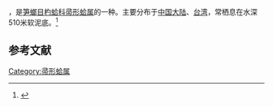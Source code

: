 {{noteTA
|T=zh-cn:半纹帚形蛤; zh-tw:強肋杓蛤;
|1=zh-cn:半纹帚形蛤; zh-tw:強肋杓蛤;
}}
{{Speciesbox
| name = 半纹帚形蛤
| image = 
| image_width = 
| genus = Cardiomya
| species = fortisculpta
| authority = Kuroda, 1948
}}
{{地区用词4|start=学名：''{{lang|la|Cardiomya fortisculpta}}''|cn=半纹帚形蛤|tw=強肋杓蛤|as=称}}，是[[笋螂目|笋螂目]][[杓蛤科|杓蛤科]][[帚形蛤属|帚形蛤属]]的一种。主要分布于[[中国大陆|中国大陆]]、[[台湾|台湾]]，常栖息在水深510米软泥底。<ref>{{cite web|url=http://shell.sinica.edu.tw/chinese/shellbase_detail.php?science_no=2866|title=国际贝库：半纹帚形蛤|publisher=台湾贝类资料库|accessdate=2009-08-11|archive-date=2016-03-04|archive-url=https://web.archive.org/web/20160304105806/http://shell.sinica.edu.tw/chinese/shellbase_detail.php?science_no=2866|dead-url=no}}</ref>

== 参考文献 ==
{{reflist|2}}
{{Taxonbar|from=Q13455130}}

[[Category:帚形蛤属|Category:帚形蛤属]]